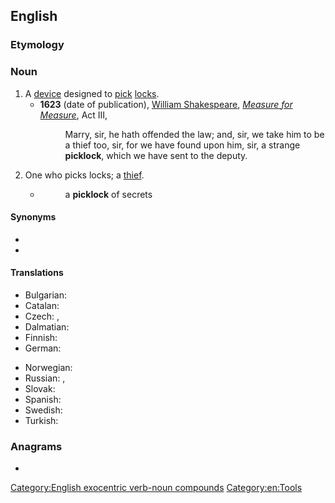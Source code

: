 ==English==

===Etymology===
{{compound|en|pick|lock}}

===Noun===
{{en-noun}}

# A [[device]] designed to [[pick]] [[lock]]s.
#* '''1623''' (date of publication), [[w:William Shakespeare|William Shakespeare]], ''[[w:Measure for Measure|Measure for Measure]]'', Act III,
#*: Marry, sir, he hath offended the law; and, sir, we take him to be a thief too, sir, for we have found upon him, sir, a strange '''picklock''', which we have sent to the deputy.
# One who picks locks; a [[thief]].
#* {{RQ:Taylor DFP}}
#*: a '''picklock''' of secrets

====Synonyms====
* {{l|en|lock pick}}
* {{l|en|pick}}

====Translations====
{{trans-top|device designed to pick locks}}
* Bulgarian: {{t|bg|шперц|m}}
* Catalan: {{t+|ca|rossinyol|m}}
* Czech: {{t|cs|paklíč|m}}, {{t|cs|šperhák|m}}
* Dalmatian: {{t|dlm|bunagrez|m}}
* Finnish: {{t+|fi|tiirikka}}
* German: {{t+|de|Dietrich|m}}
{{trans-mid}}
* Norwegian: {{t+|no|dirk|m}}
* Russian: {{t+|ru|отмы́чка|f}} {{qualifier|passkey}}, {{t+|ru|фо́мка|f}} {{qualifier|jimmy}}
* Slovak: {{t|sk|pakľúč|m}}
* Spanish: {{t+|es|ganzúa|f}}
* Swedish: {{t+|sv|dyrk}}
* Turkish: {{t+|tr|maymuncuk}}
{{trans-bottom}}

===Anagrams===
* {{anagrams|en|a=ccikklop|lock pick|lock-pick|lockpick}}

[[Category:English exocentric verb-noun compounds]]
[[Category:en:Tools]]